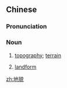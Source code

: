 ==Chinese==
{{zh-forms}}

===Pronunciation===
{{zh-pron
|m=dìmào
|c=dei6 maau6
|cat=n
}}

===Noun===
{{zh-noun}}

# [[topography]]; [[terrain]]
# {{label|zh|geology}} [[landform]]

[[zh:地貌]]